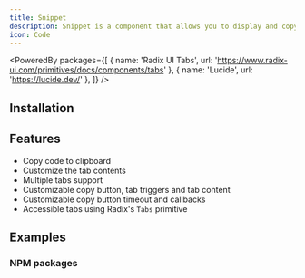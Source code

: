 ```yaml
---
title: Snippet
description: Snippet is a component that allows you to display and copy code in a tabbed interface.
icon: Code
---
```


<PoweredBy packages={[
  { name: 'Radix UI Tabs', url: 'https://www.radix-ui.com/primitives/docs/components/tabs' },
  { name: 'Lucide', url: 'https://lucide.dev/' },
]} />

<Preview path="snippet" />

## Installation

<Installer packageName="snippet" />

## Features

- Copy code to clipboard
- Customize the tab contents
- Multiple tabs support
- Customizable copy button, tab triggers and tab content
- Customizable copy button timeout and callbacks
- Accessible tabs using Radix's `Tabs` primitive

## Examples

### NPM packages

<Preview path="snippet-npm" />
